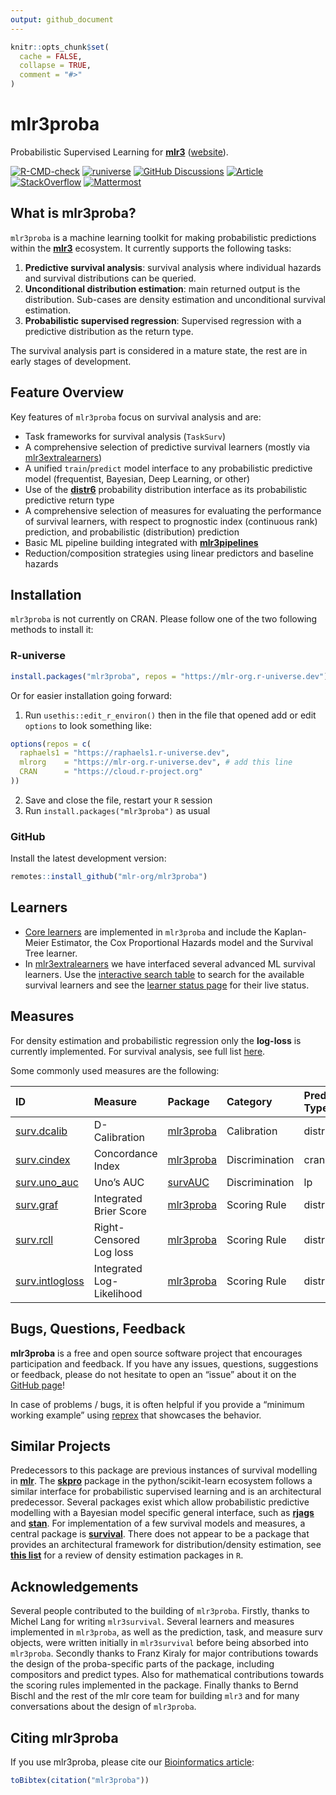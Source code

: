 ```yaml
---
output: github_document
---
```


```r
knitr::opts_chunk$set(
  cache = FALSE,
  collapse = TRUE,
  comment = "#>"
)
```

# mlr3proba

Probabilistic Supervised Learning for **[mlr3](https://github.com/mlr-org/mlr3/)** ([website](https://mlr3proba.mlr-org.com/)).

<!-- badges: start -->
[![R-CMD-check](https://github.com/mlr-org/mlr3proba/actions/workflows/r-cmd-check.yml/badge.svg)](https://github.com/mlr-org/mlr3proba/actions/workflows/r-cmd-check.yml)
[![runiverse](https://mlr-org.r-universe.dev/badges/mlr3proba)](https://mlr-org.r-universe.dev/mlr3proba)
[![GitHub Discussions](https://img.shields.io/github/discussions/mlr-org/mlr3proba?logo=github&label=Discussions%20Q%26A&color=FFE600)](https://github.com/mlr-org/mlr3proba/discussions)
[![Article](https://img.shields.io/badge/Article-10.1093%2Fbioinformatics%2Fbtab039-brightgreen)](https://doi.org/10.1093/bioinformatics/btab039)
[![StackOverflow](https://img.shields.io/badge/stackoverflow-mlr3-orange.svg?color=pink)](https://stackoverflow.com/questions/tagged/mlr3)
[![Mattermost](https://img.shields.io/badge/chat-mattermost-orange.svg?color=pink)](https://lmmisld-lmu-stats-slds.srv.mwn.de/mlr_invite/)
<!-- badges: end -->

## What is mlr3proba?

`mlr3proba` is a machine learning toolkit for making probabilistic predictions within the **[mlr3](https://github.com/mlr-org/mlr3)** ecosystem.
It currently supports the following tasks:

1. **Predictive survival analysis**: survival analysis where individual hazards and survival distributions can be queried.
2. **Unconditional distribution estimation**: main returned output is the distribution.
Sub-cases are density estimation and unconditional survival estimation.
3. **Probabilistic supervised regression**: Supervised regression with a predictive distribution as the return type.

The survival analysis part is considered in a mature state, the rest are in early stages of development.

## Feature Overview

Key features of `mlr3proba` focus on survival analysis and are:

- Task frameworks for survival analysis (`TaskSurv`)
- A comprehensive selection of predictive survival learners (mostly via
  [mlr3extralearners](https://github.com/mlr-org/mlr3extralearners/))
- A unified `train`/`predict` model interface to any probabilistic predictive model (frequentist, Bayesian, Deep Learning, or other)
- Use of the **[distr6](https://github.com/alan-turing-institute/distr6)**
probability distribution interface as its probabilistic predictive return type
- A comprehensive selection of measures for evaluating the performance of survival learners, with respect to prognostic index (continuous rank) prediction, and probabilistic (distribution) prediction
- Basic ML pipeline building integrated with **[mlr3pipelines](https://github.com/mlr-org/mlr3pipelines)**
- Reduction/composition strategies using linear predictors and baseline hazards

## Installation

`mlr3proba` is not currently on CRAN.
Please follow one of the two following methods to install it:

### R-universe

```r
install.packages("mlr3proba", repos = "https://mlr-org.r-universe.dev")
```

Or for easier installation going forward:

1. Run `usethis::edit_r_environ()` then in the file that opened add or edit `options` to look something like:
```r
options(repos = c(
  raphaels1 = "https://raphaels1.r-universe.dev",
  mlrorg    = "https://mlr-org.r-universe.dev", # add this line
  CRAN      = "https://cloud.r-project.org"
))
```
2. Save and close the file, restart your `R` session
3. Run `install.packages("mlr3proba")` as usual

### GitHub

Install the latest development version:
```r
remotes::install_github("mlr-org/mlr3proba")
```

## Learners

- [Core learners](https://mlr3proba.mlr-org.com/reference/index.html#survival-learners) are implemented in `mlr3proba` and include the Kaplan-Meier Estimator, the Cox Proportional Hazards model and the Survival Tree learner.
- In [mlr3extralearners](https://github.com/mlr-org/mlr3extralearners) we have interfaced several advanced ML survival learners.
Use the [interactive search table](https://mlr-org.com/learners.html) to search for the available survival learners and see the [learner status page](https://mlr3extralearners.mlr-org.com/articles/learner_status.html) for their live status.

## Measures

For density estimation and probabilistic regression only the **log-loss** is currently implemented.
For survival analysis, see full list [here](https://mlr3proba.mlr-org.com/reference/index.html#survival-measures).

Some commonly used measures are the following:

| ID | Measure | Package | Category | Prediction Type
| :--| :------ | :------ | :------ | :------- |
| [surv.dcalib](https://mlr3proba.mlr-org.com/reference/mlr_measures_surv.dcalib.html) | D-Calibration | [mlr3proba](https://CRAN.R-project.org/package=mlr3proba) | Calibration | distr
| [surv.cindex](https://mlr3proba.mlr-org.com/reference/mlr_measures_surv.cindex.html) | Concordance Index | [mlr3proba](https://CRAN.R-project.org/package=mlr3proba) | Discrimination | crank
| [surv.uno_auc](https://mlr3proba.mlr-org.com/reference/mlr_measures_surv.uno_auc.html) | Uno's AUC | [survAUC](https://CRAN.R-project.org/package=survAUC) | Discrimination | lp
| [surv.graf](https://mlr3proba.mlr-org.com/reference/mlr_measures_surv.graf.html) | Integrated Brier Score | [mlr3proba](https://CRAN.R-project.org/package=mlr3proba) | Scoring Rule | distr
| [surv.rcll](https://mlr3proba.mlr-org.com/reference/mlr_measures_surv.rcll.html) | Right-Censored Log loss | [mlr3proba](https://CRAN.R-project.org/package=mlr3proba) | Scoring Rule | distr
| [surv.intlogloss](https://mlr3proba.mlr-org.com/reference/mlr_measures_surv.intlogloss.html) | Integrated Log-Likelihood | [mlr3proba](https://CRAN.R-project.org/package=mlr3proba) | Scoring Rule | distr

## Bugs, Questions, Feedback

**mlr3proba** is a free and open source software project that encourages participation and feedback. 
If you have any issues, questions, suggestions or feedback, please do not hesitate to open an
"issue" about it on the [GitHub page](https://github.com/mlr-org/mlr3proba/issues)\!

In case of problems / bugs, it is often helpful if you provide a "minimum working example" using [reprex](https://reprex.tidyverse.org/) that showcases the behavior.

## Similar Projects

Predecessors to this package are previous instances of survival modelling in **[mlr](https://github.com/mlr-org/mlr)**.
The **[skpro](https://github.com/alan-turing-institute/skpro)** package in the python/scikit-learn ecosystem follows a similar interface for probabilistic supervised learning and is an architectural predecessor.
Several packages exist which allow probabilistic predictive modelling with a Bayesian model specific general interface, such as **[rjags](https://CRAN.R-project.org/package=rjags)** and **[stan](https://github.com/stan-dev/rstan)**.
For implementation of a few survival models and measures, a central package is **[survival](https://github.com/therneau/survival)**.
There does not appear to be a package that provides an architectural framework for distribution/density estimation, see **[this list](https://vita.had.co.nz/papers/density-estimation.pdf)** for a review of density estimation packages in `R`.

## Acknowledgements

Several people contributed to the building of `mlr3proba`.
Firstly, thanks to Michel Lang for writing `mlr3survival`.
Several learners and measures implemented in `mlr3proba`, as well as the prediction, task, and measure surv objects, were written initially in `mlr3survival` before being absorbed into `mlr3proba`.
Secondly thanks to Franz Kiraly for major contributions towards the design of the proba-specific parts of the package, including compositors and predict types.
Also for mathematical contributions towards the scoring rules implemented in the package.
Finally thanks to Bernd Bischl and the rest of the mlr core team for building `mlr3` and for many conversations about the design of `mlr3proba`.

## Citing mlr3proba

If you use mlr3proba, please cite our [Bioinformatics article](https://doi.org/10.1093/bioinformatics/btab039):
```r
toBibtex(citation("mlr3proba"))
```
